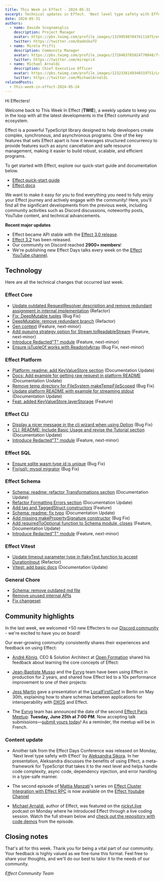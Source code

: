 ```yaml
---
title: This Week in Effect - 2024-05-31
excerpt: Technical updates in Effect. 'Next level type safety with Effect' by Aleksandra Sikora. 'Effect Cluster Integration with Effect RPC' Ep.2 by Mattia Manzati.
date: 2024-05-31
authors:
  - name: Davide Scognamiglio
    description: Project Manager
    avatar: https://pbs.twimg.com/profile_images/1329959878476111875/evHG8VX6_400x400.jpg
    twitter: https://twitter.com/DadeSkoTV
  - name: Mirela Prifti
    description: Community Manager
    avatar: https://pbs.twimg.com/profile_images/1728403785024770048/frKphayT_400x400.jpg
    twitter: https://twitter.com/mirepri4
  - name: Michael Arnaldi
    description: Chief Executive Officer
    avatar: https://pbs.twimg.com/profile_images/1232338149340319751/Ln9nNWyk_400x400.jpg
    twitter: https://twitter.com/MichaelArnaldi
relatedPosts:
  - this-week-in-effect-2024-05-24
---
```


Hi Effecters! 

Welcome back to This Week In Effect (**TWIE**), a weekly update to keep you in the loop with all the latest developments in the Effect community and ecosystem.

Effect is a powerful TypeScript library designed to help developers create complex, synchronous, and asynchronous programs. One of the key features that sets Effect apart is how it leverages structured concurrency to provide features such as async cancellation and safe resource management, making it easier to build robust, scalable, and efficient programs.

To get started with Effect, explore our quick-start guide and documentation below.

- [Effect quick-start guide](/docs/quickstart)
- [Effect docs](/docs/introduction)

We want to make it easy for you to find everything you need to fully enjoy your Effect journey and actively engage with the community! Here, you'll find all the significant developments from the previous week, including community activities such as Discord discussions, noteworthy posts, YouTube content, and technical advancements.

**Recent major updates**

- Effect became API stable with the [Effect 3.0 release](https://effect.website/blog/effect-3.0).
- [Effect 3.2](https://effect.website/blog/effect-3.2) has been released.
- Our community on Discord reached **2900+ members**!
- We're publishing new Effect Days talks every week on the [Effect YouTube channel](https://www.youtube.com/@effect-ts).


## Technology

Here are all the technical changes that occurred last week.

### Effect Core
+ [Update outdated RequestResolver description and remove redundant assignment in internal implementation](https://github.com/Effect-TS/effect/pull/2862) (Refactor)
+ [Fix: DeepMutable tuples](https://github.com/Effect-TS/effect/pull/2879) (Bug Fix)
+ [DeepMutable: remove redundant branch](https://github.com/Effect-TS/effect/pull/2885) (Refactor)
+ [Gen context](https://github.com/Effect-TS/effect/pull/2857) (Feature, next-minor)
+ [Add queuing strategy option for Stream.toReadableStream](https://github.com/Effect-TS/effect/pull/2864) (Feature, next-minor)
+ [Introduce Redacted"T" module](https://github.com/Effect-TS/effect/pull/2856) (Feature, next-minor)
+ [Ensure isTupleOf works with ReadonlyArray](https://github.com/Effect-TS/effect/pull/2883) (Bug Fix, next-minor)


### Effect Platform
+ [Platform: readme: add KeyValueStore section](https://github.com/Effect-TS/effect/pull/2845) (Documentation Update)
+ [Docs: Add example for getting raw request in platform README](https://github.com/Effect-TS/effect/pull/2850) (Documentation Uodate)
+ [Remove temp directory for FileSystem makeTempFileScoped](https://github.com/Effect-TS/effect/pull/2859) (Bug Fix)
+ [Update platform README with example for streaming stdout](https://github.com/Effect-TS/effect/pull/2870) (Documentation Update)
+ [Feat: added KeyValueStore.layerStorage](https://github.com/Effect-TS/effect/pull/2737) (Feature)

### Effect CLI
+ [Display a nicer message in the cli wizard when using Option](https://github.com/Effect-TS/effect/pull/2847) (Bug Fix)
+ [CLI: README: Include Basic Usage and revise the Tutorial section](https://github.com/Effect-TS/effect/pull/2844) (Documentation Update)
+ [Introduce Redacted"T" module](https://github.com/Effect-TS/effect/pull/2856) (Feature, next-minor)

### Effect SQL
+ [Ensure sqlite wasm type id is unique](https://github.com/Effect-TS/effect/pull/2858) (Bug Fix)
+ [Fix(sql): mysql migrator](https://github.com/Effect-TS/effect/pull/2867) (Bug Fix)


### Effect Schema
+ [Schema: readme: refactor Transformations section](https://github.com/Effect-TS/effect/pull/2852) (Documentation Update)
+ [Refactor Formatting Errors section](https://github.com/Effect-TS/effect/pull/2861) (Documentation Update)
+ [Add tag and TaggedStruct constructors](https://github.com/Effect-TS/effect/pull/2851) (Feature)
+ [Schema: readme: fix typo](https://github.com/Effect-TS/effect/pull/2863) (Documentation Update)
+ [Add missing makePropertySignature constructor](https://github.com/Effect-TS/effect/pull/2880) (Bug Fix)
+ [Add requiredToOptional function to Schema module, closes](https://github.com/Effect-TS/effect/pull/2882) (Feature, Documentation Update)
+ [Introduce Redacted"T" module](https://github.com/Effect-TS/effect/pull/2856) (Feature, next-minor)

### Effect Vitest
+ [Update timeout parameter type in flakyTest function to accept DurationInput](https://github.com/Effect-TS/effect/pull/2869) (Refactor)
+ [Vitest: add basic docs](https://github.com/Effect-TS/effect/pull/2868) (Documentation Update)

### General Chore
+ [Schema: remove outdated md file](https://github.com/Effect-TS/effect/pull/2849)
+ [Remove unused internal APIs](https://github.com/Effect-TS/effect/pull/2866)
+ [Fix changeset](https://github.com/Effect-TS/effect/pull/2891)

## Community highlights

In the last week, we welcomed +50 new Effecters to our [Discord community](https://discord.gg/effect-ts) - we're excited to have you on board!

Our ever-growing community consistently shares their experiences and feedback on using Effect:

+ [André König](https://x.com/ItsAndreKoenig), CEO & Solution Architect at [Open Formation](https://openformation.io) shared his feedback about learning the core concepts of Effect: 
<Tweet id="1794809898250666251" />

+ [Jean-Baptiste Musso](https://x.com/jbmusso) and the [Evryg](https://www.evryg.com) team have been using Effect in production for 2 years, and shared how Effect led to a 10x performance improvement to one of their projects:
<Tweet id="1795209873061216660" />

+ [Jess Martin](https://x.com/jessmartin) gave a presentation at the [LocalFirstConf](https://www.localfirstconf.com/) in Berlin on May 30th, explaining how to share schemas between applications for interoperability with [DXOS](https://dxos.org/) and Effect.
<Tweet id="1796128076100673898" />

+ The [Evryg](https://www.evryg.com) team has announced the date of the second [Effect Paris Meetup](https://www.meetup.com/effect-paris/#): **Tuesday, June 25th at 7:00 PM**. Now accepting talk submissions—[submit yours today](https://github.com/evryg-org/effect-paris/issues/new?template=talk.yml)! As a reminder, the meetup will be in French.
<Tweet id="1793661086291710258" />

### Content update

+ Another talk from the Effect Days Conference was released on Monday, 'Next level type safety with Effect' by [Aleksandra Sikora](https://x.com/aleksandrasays). In her presentation, Aleksandra discusses the benefits of using Effect, a meta-framework for TypeScript that takes it to the next level and helps handle code complexity, async code, dependency injection, and error handling in a type-safe manner.
<YouTube url="https://www.youtube.com/embed/Wtc7T-9YxYg?si=C7ypYEPVpg4PKV3U" />

+ The second episode of [Mattia Manzati](https://twitter.com/MattiaManzati)'s series on [Effect Cluster Integration with Effect RPC](https://www.youtube.com/watch?v=8WanmCpq_Mw&t=3s) is now available on the [Effect Youtube Channel](https://www.youtube.com/@effect-ts)
<YouTube url="https://www.youtube.com/embed/_C5ZUjbtLi0?si=C3mVoVLVFjSSR9_B" />

+ [Michael Arnaldi](https://x.com/MichaelArnaldi), author of Effect, was featured on the [nickyt.live](https://nickyt.live/) podcast on Monday where he introduced Effect through a live coding session. Watch the full stream below and [check out the repository with code demos](https://github.com/nickytonline/stream-for-effect) from the episode.
<YouTube url="https://www.youtube.com/embed/tDBSYKk9Hqs?si=wsCtMDMlHZnm4Qt8" />

## Closing notes

That's all for this week. Thank you for being a vital part of our community. Your feedback is highly valued as we fine-tune this format. Feel free to share your thoughts, and we'll do our best to tailor it to the needs of our community.

_Effect Community Team_
